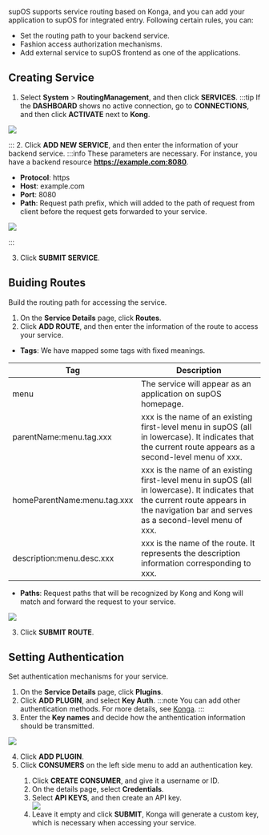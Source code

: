 supOS supports service routing based on Konga, and you can add your application to supOS for integrated entry. Following certain rules, you can:
- Set the routing path to your backend service.
- Fashion access authorization mechanisms.
- Add external service to supOS frontend as one of the applications.

## Creating Service
1. Select **System** > **RoutingManagement**, and then click **SERVICES**.
:::tip
If the **DASHBOARD** shows no active connection, go to **CONNECTIONS**, and then click **ACTIVATE** next to **Kong**.

<img src="http://communityimage2.oss-cn-hangzhou.aliyuncs.com/29.png" />

:::
2. Click **ADD NEW SERVICE**, and then enter the information of your backend service.
:::info
These parameters are necessary. For instance, you have a backend resource **https://example.com:8080**.
- **Protocol**: https
- **Host**: example.com
- **Port**: 8080
- **Path**: Request path prefix, which will added to the path of request from client before the request gets forwarded to your service.

<img width={650} src="http://communityimage2.oss-cn-hangzhou.aliyuncs.com/30.png" />

:::

3. Click **SUBMIT SERVICE**.

## Buiding Routes
Build the routing path for accessing the service.
1. On the **Service Details** page, click **Routes**.
2. Click **ADD ROUTE**, and then enter the information of the route to access your service.
- **Tags**: We have mapped some tags with fixed meanings.

<table>
        <thead>
            <tr>
                <th>Tag</th>
                <th>Description</th>
            </tr>
        </thead>
        <tbody>
            <tr>
                <td>menu</td>
                <td>The service will appear as an application on supOS homepage.</td>
            </tr>
            <tr>
                <td>parentName:menu.tag.xxx</td>
                <td>xxx is the name of an existing first-level menu in supOS (all in lowercase). It indicates that the current route appears as a second-level menu of xxx.</td>
            </tr>
            <tr>
                <td>homeParentName:menu.tag.xxx</td>
                <td>xxx is the name of an existing first-level menu in supOS (all in lowercase). It indicates that the current route appears in the navigation bar and serves as a second-level menu of xxx.</td>
            </tr>
            <tr>
                <td>description:menu.desc.xxx</td>
                <td>xxx is the name of the route. It represents the description information corresponding to xxx.</td>
            </tr>
        </tbody>
    </table>

- **Paths**: Request paths that will be recognized by Kong and Kong will match and forward the request to your service.

<img width={650} src="http://communityimage2.oss-cn-hangzhou.aliyuncs.com/31.png" />

3. Click **SUBMIT ROUTE**.

## Setting Authentication
Set authentication mechanisms for your service.
1. On the **Service Details** page, click **Plugins**.
2. Click **ADD PLUGIN**, and select **Key Auth**.
:::note
You can add other authentication methods. For more details, see <a href="https://github.com/pantsel/konga/blob/master/README.md">Konga</a>.
:::
3. Enter the **Key names** and decide how the anthentication information should be transmitted.

<img width={650} src="http://communityimage2.oss-cn-hangzhou.aliyuncs.com/32.png" />

4. Click **ADD PLUGIN**.
5. Click **CONSUMERS** on the left side menu to add an authentication key.

<ol>
<ol>
<li>Click <b>CREATE CONSUMER</b>, and give it a username or ID.</li>
<li>On the details page, select <b>Credentials</b>.</li>
<li>Select <b>API KEYS</b>, and then create an API key.</li>
<img src="http://communityimage2.oss-cn-hangzhou.aliyuncs.com/33.png" />
<li>Leave it empty and click <b>SUBMIT</b>, Konga will generate a custom key, which is necessary when accessing your service.</li>
</ol>
</ol>